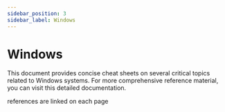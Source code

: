 ```yaml
---
sidebar_position: 3
sidebar_label: Windows
---
```


# Windows

This document provides concise cheat sheets on several critical topics related to Windows systems. For more comprehensive reference material, you can visit this detailed documentation.



<DocCardList></DocCardList>

references are linked on each page
